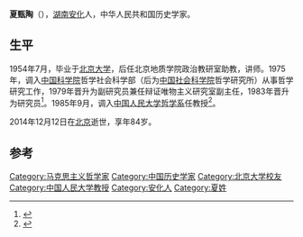 '''夏甄陶'''（{{bd|1931年||2014年|12月12日|catIdx=Xia}}），[[湖南|湖南]][[安化|安化]]人，中华人民共和国历史学家。

==生平==
1954年7月，毕业于[[北京大学|北京大学]]，后任北京地质学院政治教研室助教，讲师。1975年，调入[[中国科学院|中国科学院]]哲学社会科学部（后为[[中国社会科学院|中国社会科学院]]哲学研究所）从事哲学研究工作，1979年晋升为副研究员兼任辩证唯物主义研究室副主任，1983年晋升为研究员<ref>{{cite news|title=中国人民大学夏甄陶教授遗体告别仪式在八宝山举行|url=http://orig.cssn.cn/zx/bwyc/201412/t20141216_1444680.shtml|accessdate=2014-12-17|newspaper=中国社会科学网|archive-date=2018-10-03|archive-url=https://web.archive.org/web/20181003212250/http://orig.cssn.cn/zx/bwyc/201412/t20141216_1444680.shtml|dead-url=no}}</ref>。1985年9月，调入[[中国人民大学哲学系|中国人民大学哲学系]]任教授<ref>{{cite news|title=夏甄陶逝世|url=http://cpc.people.com.cn/n/2014/1213/c87393-26202236.html|accessdate=2014-12-17|newspaper=人民日报|archive-date=2015-05-09|archive-url=https://web.archive.org/web/20150509010838/http://cpc.people.com.cn/n/2014/1213/c87393-26202236.html|dead-url=no}}</ref>。

2014年12月12日在[[北京|北京]]逝世，享年84岁。

==参考==
{{Reflist}}

{{Authority control}}
{{DEFAULTSORT:X}}
[[Category:马克思主义哲学家|Category:马克思主义哲学家]]
[[Category:中国历史学家|Category:中国历史学家]]
[[Category:北京大学校友|Category:北京大学校友]]
[[Category:中国人民大学教授|Category:中国人民大学教授]]
[[Category:安化人|Category:安化人]]
[[Category:夏姓|Category:夏姓]]